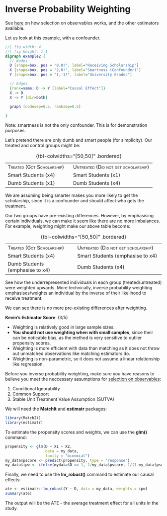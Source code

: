 # Inverse Probability Weighting

::: small
See [here](soo.qmd) on how selection on observables works, and the other estimators available.
:::

Let us look at this example, with a confounder.

::: center-graph
```dot
//| fig-width: 4
//| fig-height: 1.1
digraph example2 {
  // Nodes
  D [shape=box, pos = "0,0!", label="Receiving Scholarship"]
  X [shape=box, pos = "2,0!", label="Smartness (Confounder)"]
  Y [shape=box, pos = "1,-1!", label="University Grades"]

  // Edges
  {rank=same; D -> Y [label="Causal Effect"]}
  X -> D
  X -> Y [dir=both]
  
  graph [nodesep=0.5, ranksep=0.5]

}
```
:::

::: small
Note: smartness is not the only confounder. This is for demonstration purposes.
:::

Let's pretend there are only dumb and smart people (for simplicity). Our treated and control groups might be:

|                                         |                                                   |
|--------------------------------|----------------------------------------|
| [Treated (Got Scholarship)]{.smallcaps} | [Untreated (Did not get scholarship)]{.smallcaps} |
| Smart Students (x4)                     | Smart Students (x1)                               |
| Dumb Students (x1)                      | Dumb Students (x4)                                |

: {tbl-colwidths="\[50,50\]" .bordered}

::: small
We are assuming being smarter makes you more likely to get the scholarship, since it is a confounder and should affect who gets the treatment.
:::

Our two groups have pre-existing differences. However, by emphasising certain individuals, we can make it seem like there are no more imbalances. For example, weighting might make our above table become:

|                                         |                                                   |
|--------------------------------|----------------------------------------|
| [Treated (Got Scholarship)]{.smallcaps} | [Untreated (Did not get scholarship)]{.smallcaps} |
| Smart Students (x4)                     | Smart Students (emphasise to x4)                  |
| Dumb Students (emphasise to x4)         | Dumb Students (x4)                                |

: {tbl-colwidths="\[50,50\]" .bordered}

::: small
See how the underrepresented individuals in each group (treated/untreated) were weighted upwards. More technically, inverse probability weighting emphasises/weights an individual by the inverse of their likelihood to receive treatment.
:::

We can see there is no more pre-existing differences after weighting.

::: {.callout-note appearance="minimal"}
<div>

**Kevin's Estimator Score**: <i class="fas fa-star"></i><i class="fas fa-star"></i><i class="fas fa-star"></i><i class="far fa-star"></i><i class="far fa-star"></i> (3/5)

-   Weighting is relatively good in large sample sizes.
-   **You should not use weighting when with small samples**, since their can be noticable bias, as the method is very sensitive to outlier propensity scores.
-   Weighting is more efficient with data than matching as it does not throw out unmatched observations like matching estimators do.
-   Weighting is non-parametric, so it does not assume a linear relationship like regression.

</div>
:::

Before you inverse probability weighting, make sure you have reasons to believe you meet the neccessary assumptions for [selection on observables](soo.qmd):

1.  Conditional Ignorability
2.  Common Support
3.  Stable Unit Treatment Value Assumption (SUTVA)

We will need the **MatchIt** and **estimatr** packages:

```r
library(MatchIt)
library(estimatr)
```

To estimate the propensity scores and weights, we can use the **glm()** command:

```r
propensity <- glm(D ~ X1 + X2,
                  data = my_data,
                  family = "binomial")
my_data$pscore <- predict(propensity, type = "response")
my_data$ipw <- ifelse(mydata$D == 1, 1/my_data$pscore, 1/(1-my_data$pscore))
```

Finally, we need to use the **lm_robust()** command to estimate our causal effects:

```r
ate <- estimatr::lm_robust(Y ~ D, data = my_data, weights = ipw)
summary(ate)
```

The output will be the ATE - the average treatment effect for all units in the study.
